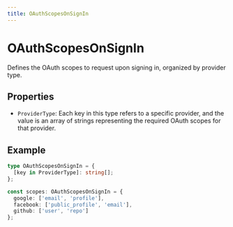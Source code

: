 ```yaml
---
title: OAuthScopesOnSignIn
---
```


# OAuthScopesOnSignIn

Defines the OAuth scopes to request upon signing in, organized by provider type.

## Properties

- `ProviderType`: Each key in this type refers to a specific provider, and the value is an array of strings representing the required OAuth scopes for that provider.

## Example

```typescript
type OAuthScopesOnSignIn = {
  [key in ProviderType]: string[];
};

const scopes: OAuthScopesOnSignIn = {
  google: ['email', 'profile'],
  facebook: ['public_profile', 'email'],
  github: ['user', 'repo']
};
```